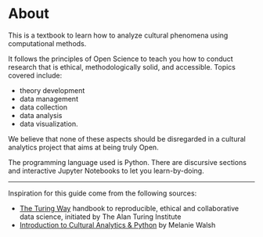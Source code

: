 # About {.unnumbered}

This is a textbook to learn how to analyze cultural phenomena using computational methods.

It follows the principles of Open Science to teach you how to conduct research that is ethical, methodologically solid, and accessible. Topics covered include:

* theory development
* data management
* data collection
* data analysis
* data visualization.

We believe that none of these aspects should be disregarded in a cultural analytics project that aims at being truly Open.

The programming language used is Python. There are discursive sections and interactive Jupyter Notebooks to let you learn-by-doing.

------------------------------------------------------------------------

Inspiration for this guide come from the following sources:

* [The Turing Way](https://the-turing-way.netlify.app/welcome.html) handbook to reproducible, ethical and collaborative data science, initiated by The Alan Turing Institute
* [Introduction to Cultural Analytics & Python](https://melaniewalsh.github.io/Intro-Cultural-Analytics/welcome.html) by Melanie Walsh
